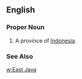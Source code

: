 ==English==
===Proper Noun===
{{en-proper noun}}
#A province of [[Indonesia]].
===See Also===
[[w:East Java]]